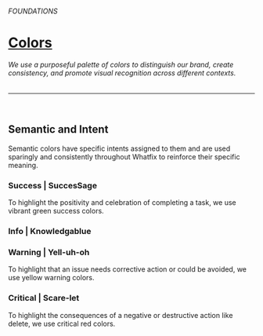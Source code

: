 
<Meta title="Foundations/Colors/Semantic and Intent" />

###### FOUNDATIONS
# [Colors](https://navi.whatfix.com/390bbdcd7/p/07ffac-colors/b/265f62)
###### We use a purposeful palette of colors to distinguish our brand, create consistency, and promote visual recognition across different contexts. 
---
<br/>

## Semantic and Intent
Semantic colors have specific intents assigned to them and are used sparingly and consistently throughout Whatfix to reinforce their specific meaning. 

### Success |  SuccesSage
To highlight the positivity and celebration of completing a task, we use vibrant green success colors.
<DesignTokenDocBlock categoryName="Success" viewType="card" />

### Info | Knowledgablue
<DesignTokenDocBlock categoryName="Info" viewType="card" />

### Warning | Yell-uh-oh
To highlight that an issue needs corrective action or could be avoided, we use yellow warning colors.
<DesignTokenDocBlock categoryName="Warning" viewType="card" />

### Critical | Scare-let
To highlight the consequences of a negative or destructive action like delete, we use critical red colors.
<DesignTokenDocBlock categoryName="Critical" viewType="card" />

